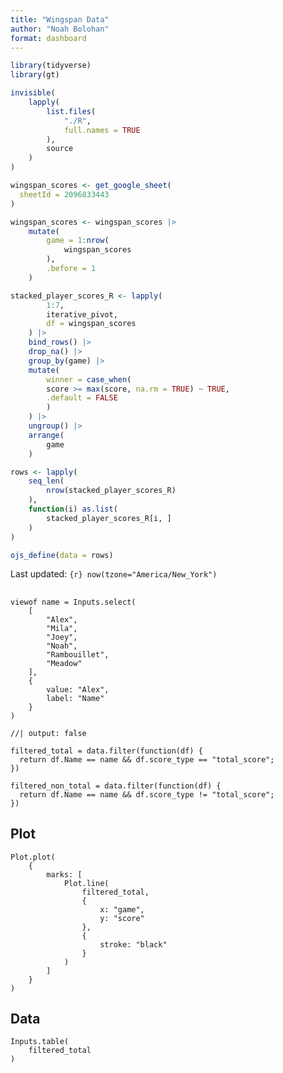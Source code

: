 ```yaml
---
title: "Wingspan Data"
author: "Noah Bolohan"
format: dashboard
---
```


```r
library(tidyverse)
library(gt)

invisible(
    lapply(
        list.files(
            "./R",
            full.names = TRUE
        ),
        source
    )
)
```

```r
wingspan_scores <- get_google_sheet(
  sheetId = 2096833443
)

wingspan_scores <- wingspan_scores |>
    mutate(
        game = 1:nrow(
            wingspan_scores
        ),
        .before = 1
    )
```

```r
stacked_player_scores_R <- lapply(
        1:7,
        iterative_pivot,
        df = wingspan_scores
    ) |> 
    bind_rows() |>
    drop_na() |>
    group_by(game) |>
    mutate(
        winner = case_when(
        score >= max(score, na.rm = TRUE) ~ TRUE,
        .default = FALSE
        )
    ) |>
    ungroup() |>
    arrange(
        game
    )

rows <- lapply(
    seq_len(
        nrow(stacked_player_scores_R)
    ),
    function(i) as.list(
        stacked_player_scores_R[i, ]
    )
)

ojs_define(data = rows)
```


Last updated: `{r} now(tzone="America/New_York")`

## {.toolbar}

```ojs
viewof name = Inputs.select(
    [
        "Alex",
        "Mila",
        "Joey",
        "Noah",
        "Rambouillet",
        "Meadow"
    ],
    {
        value: "Alex",
        label: "Name"
    }
)
```

```ojs
//| output: false

filtered_total = data.filter(function(df) {
  return df.Name == name && df.score_type == "total_score";
})

filtered_non_total = data.filter(function(df) {
  return df.Name == name && df.score_type != "total_score";
})
```

## Plot

```ojs
Plot.plot(
    {
        marks: [
            Plot.line(
                filtered_total, 
                {
                    x: "game",
                    y: "score"
                }, 
                {
                    stroke: "black"
                }
            )
        ]
    }
)
```

## Data

```ojs
Inputs.table(
    filtered_total
)
```